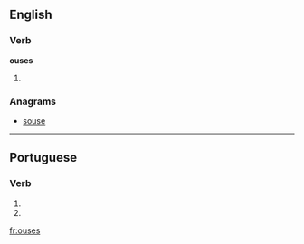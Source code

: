 ==English==

===Verb===
'''ouses'''

# {{third-person singular of|[[ouse]]}}

===Anagrams===
* [[souse#English|souse]]

----

==Portuguese==

===Verb===
{{pt-verb form}}

# {{pt-verb form of|[[ousar]]|ar|subjunctive|present|singular|second}}
# {{pt-verb form of|[[ousar]]|ar|imperative|negative|singular|second}}

[[fr:ouses]]